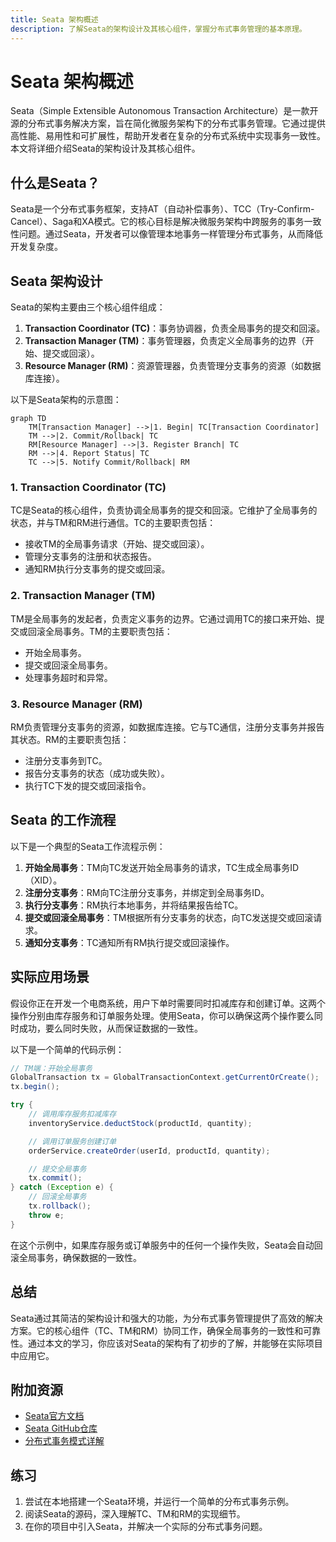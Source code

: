 ```yaml
---
title: Seata 架构概述
description: 了解Seata的架构设计及其核心组件，掌握分布式事务管理的基本原理。
---
```


# Seata 架构概述

Seata（Simple Extensible Autonomous Transaction Architecture）是一款开源的分布式事务解决方案，旨在简化微服务架构下的分布式事务管理。它通过提供高性能、易用性和可扩展性，帮助开发者在复杂的分布式系统中实现事务一致性。本文将详细介绍Seata的架构设计及其核心组件。

## 什么是Seata？

Seata是一个分布式事务框架，支持AT（自动补偿事务）、TCC（Try-Confirm-Cancel）、Saga和XA模式。它的核心目标是解决微服务架构中跨服务的事务一致性问题。通过Seata，开发者可以像管理本地事务一样管理分布式事务，从而降低开发复杂度。

## Seata 架构设计

Seata的架构主要由三个核心组件组成：

1. **Transaction Coordinator (TC)**：事务协调器，负责全局事务的提交和回滚。
2. **Transaction Manager (TM)**：事务管理器，负责定义全局事务的边界（开始、提交或回滚）。
3. **Resource Manager (RM)**：资源管理器，负责管理分支事务的资源（如数据库连接）。

以下是Seata架构的示意图：

```mermaid
graph TD
    TM[Transaction Manager] -->|1. Begin| TC[Transaction Coordinator]
    TM -->|2. Commit/Rollback| TC
    RM[Resource Manager] -->|3. Register Branch| TC
    RM -->|4. Report Status| TC
    TC -->|5. Notify Commit/Rollback| RM
```

### 1. Transaction Coordinator (TC)

TC是Seata的核心组件，负责协调全局事务的提交和回滚。它维护了全局事务的状态，并与TM和RM进行通信。TC的主要职责包括：

- 接收TM的全局事务请求（开始、提交或回滚）。
- 管理分支事务的注册和状态报告。
- 通知RM执行分支事务的提交或回滚。

### 2. Transaction Manager (TM)

TM是全局事务的发起者，负责定义事务的边界。它通过调用TC的接口来开始、提交或回滚全局事务。TM的主要职责包括：

- 开始全局事务。
- 提交或回滚全局事务。
- 处理事务超时和异常。

### 3. Resource Manager (RM)

RM负责管理分支事务的资源，如数据库连接。它与TC通信，注册分支事务并报告其状态。RM的主要职责包括：

- 注册分支事务到TC。
- 报告分支事务的状态（成功或失败）。
- 执行TC下发的提交或回滚指令。

## Seata 的工作流程

以下是一个典型的Seata工作流程示例：

1. **开始全局事务**：TM向TC发送开始全局事务的请求，TC生成全局事务ID（XID）。
2. **注册分支事务**：RM向TC注册分支事务，并绑定到全局事务ID。
3. **执行分支事务**：RM执行本地事务，并将结果报告给TC。
4. **提交或回滚全局事务**：TM根据所有分支事务的状态，向TC发送提交或回滚请求。
5. **通知分支事务**：TC通知所有RM执行提交或回滚操作。

## 实际应用场景

假设你正在开发一个电商系统，用户下单时需要同时扣减库存和创建订单。这两个操作分别由库存服务和订单服务处理。使用Seata，你可以确保这两个操作要么同时成功，要么同时失败，从而保证数据的一致性。

以下是一个简单的代码示例：

```java
// TM端：开始全局事务
GlobalTransaction tx = GlobalTransactionContext.getCurrentOrCreate();
tx.begin();

try {
    // 调用库存服务扣减库存
    inventoryService.deductStock(productId, quantity);

    // 调用订单服务创建订单
    orderService.createOrder(userId, productId, quantity);

    // 提交全局事务
    tx.commit();
} catch (Exception e) {
    // 回滚全局事务
    tx.rollback();
    throw e;
}
```

在这个示例中，如果库存服务或订单服务中的任何一个操作失败，Seata会自动回滚全局事务，确保数据的一致性。

## 总结

Seata通过其简洁的架构设计和强大的功能，为分布式事务管理提供了高效的解决方案。它的核心组件（TC、TM和RM）协同工作，确保全局事务的一致性和可靠性。通过本文的学习，你应该对Seata的架构有了初步的了解，并能够在实际项目中应用它。

## 附加资源

- [Seata官方文档](https://seata.io/zh-cn/docs/overview/what-is-seata.html)
- [Seata GitHub仓库](https://github.com/seata/seata)
- [分布式事务模式详解](https://dubbo.apache.org/zh/docs/v2.7/user/examples/transaction/)

## 练习

1. 尝试在本地搭建一个Seata环境，并运行一个简单的分布式事务示例。
2. 阅读Seata的源码，深入理解TC、TM和RM的实现细节。
3. 在你的项目中引入Seata，并解决一个实际的分布式事务问题。